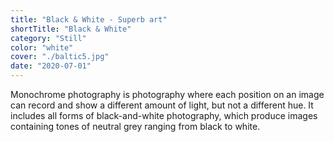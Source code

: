 ```yaml
---
title: "Black & White - Superb art"
shortTitle: "Black & White"
category: "Still"
color: "white"
cover: "./baltic5.jpg"
date: "2020-07-01"
---
```


Monochrome photography is photography where each position on an image can record and show a different amount of light, but not a different hue. It includes all forms of black-and-white photography, which produce images containing tones of neutral grey ranging from black to white.
